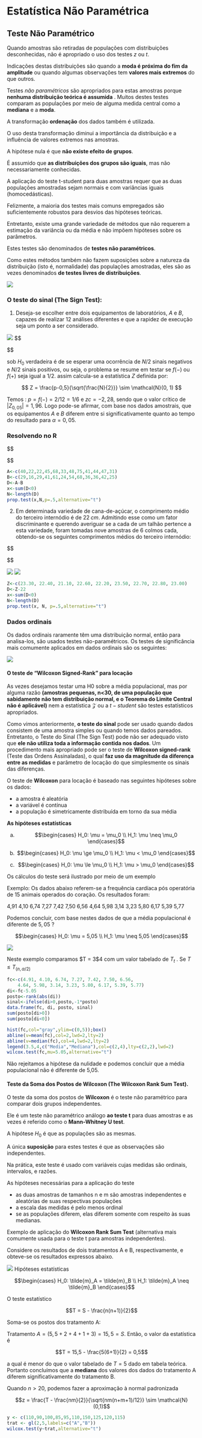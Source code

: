 # Estatística Não Paramétrica

## Teste Não Paramétrico


Quando amostras são retiradas de populações com distribuições desconhecidas, não é apropriado o uso dos testes $z$ ou $t$. 

Indicações destas distribuições são quando a **moda é próxima do fim da amplitude** ou quando algumas observações tem **valores mais extremos** do que outros. 

Testes *não paramétricos* são apropriados para estas amostras porque **nenhuma distribuição teórica é assumida** . Muitos destes testes comparam as populações por meio de alguma medida central como a **mediana** e a **moda**. 

A transformação **ordenação** dos dados também é utilizada. 

O uso desta transformação diminui a importância da distribuição e a influência de valores extremos nas amostras. 

A hipótese nula é que **não existe efeito de grupos**. 

É assumido que **as distribuições dos grupos são iguais**, mas não necessariamente conhecidas. 


A aplicação do teste t-student para duas amostras requer que as duas populações amostradas sejam normais e com variâncias iguais (homocedásticas). 


Felizmente, a maioria dos testes mais comuns empregados são suficientemente robustos para desvios das hipóteses teóricas. 

Entretanto, existe uma grande variedade de métodos que não requerem a estimação da variância ou da média e não impõem hipóteses sobre os parâmetros.   

Estes testes são denominados de **testes não paramétricos**.


Como estes métodos também não fazem suposições sobre a natureza da distribuição (isto é, normalidade) das populações amostradas, eles são as vezes denominados **de testes livres de distribuições**. 

![](../img/tnp01.png)

### O teste do sinal (The Sign Test):

1) Deseja-se escolher entre dois equipamentos de laboratórios, $A$ e $B$, capazes de realizar $12$ análises diferentes e que a rapidez de execução seja um ponto a ser considerado.

![](../img/tnp02.png)
$$\begin{cases}
H_0: \text{as populações para os grupos são a mesma} \\
H_1: \text{as observações para os grupo não são as mesmas}

\end{cases}$$

sob $H_0$ verdadeira  é de se esperar uma ocorrência de $N/2$ sinais negativos e $N/2$ sinais positivos, ou seja, o problema se resume em testar se $f( - )$ ou $f( + )$ seja igual a $1/2$. assim calcula-se a estatística $Z$ definida por:

$$
Z = \frac{p-0,5}{\sqrt{\frac{N}{2}}} \sim \mathcal{N}(0, 1)
$$

Temos :
 $p = f( - ) = 2/12=1/6$ e   $zc = -2,28$, sendo que o valor crítico de $|Z_{0,05}| =1,96$. Logo pode-se afirmar, com base nos dados amostrais, que os equipamentos $A$ e $B$ diferem entre si significativamente quanto ao tempo do resultado para $\alpha = 0,05$.

### Resolvendo no R

$$\begin{cases}
H_0: \text{as populações para os grupos são a mesma} \\
H_1: \text{as observações para os grupo não são as mesmas}

\end{cases}$$

```r
A<-c(40,22,22,45,68,33,48,75,41,44,47,31)
B<-c(29,16,29,41,61,24,54,68,36,36,42,25)
D<-A-B
x<-sum(D<0)
N<-length(D)
prop.test(x,N,p=.5,alternative="t")
```

2) Em determinada variedade de cana-de-açúcar, o comprimento médio do terceiro internódio é de $22\;cm$. Admitindo esse como um fator discriminante e querendo averiguar se a cada de um talhão pertence a esta variedade, foram tomadas nove amostras de $6$ colmos cada, obtendo-se os seguintes comprimentos médios do terceiro internódio:

$$\begin{cases}
H_0: \mu = 22 \;cm \\
H_1: \mu \neq 22 \;cm

\end{cases}$$

![](../img/tnp03.png)
![](../img/tnp04.png)


```r
Z<-c(23.30, 22.40, 21.10, 22.60, 22.20, 23.50, 22.70, 22.80, 23.00)
D<-Z-22
x<-sum(D<0)
N<-length(D)
prop.test(x, N, p=.5,alternative="t")
```

### Dados ordinais 

Os dados ordinais raramente têm uma distribuição normal, então para analisa-los, são usados testes não-paramétricos. Os testes de  significância mais comumente aplicados em dados ordinais são os seguintes:

![](../img/tnp05.png)

#### O teste de "Wilcoxon Signed-Rank" para locação

As vezes desejamos testar uma H0 sobre a média populacional, mas por alguma razão **(amostras pequenas,  n<30, de uma população que sabidamente não tem distribuição normal, e o Teorema do Limite Central não é aplicável)**  nem a estatística $\mathcal{Z}$ ou a  $t-student$ são testes estatísticos apropriados.

Como vimos anteriormente, **o teste do sinal** pode ser usado quando dados consistem de uma amostra simples ou quando temos dados pareados. Entretanto, o Teste do Sinal (The Sign Test) pode não ser adequado visto que **ele não utiliza toda a informação contida nos dados**. Um procedimento mais apropriado pode ser o teste de **Wilcoxon signed-rank** (Teste das Ordens Assinaladas), o qual **faz uso da magnitude da diferença entre as medidas** e parâmetro de locação do que simplesmente os sinais das diferenças. 


O teste de **Wilcoxon** para locação é baseado nas seguintes hipóteses sobre os dados:


  + a amostra é aleatória  
  + a variável é contínua  
  + a população é simetricamente distribuída em torno da sua média    



**As hipóteses estatísticas**  

a)
$$\begin{cases}
H_0: \mu = \mu_0  \\
H_1: \mu \neq \mu_0
\end{cases}$$

b)
$$\begin{cases}
H_0: \mu \ge \mu_0  \\
H_1: \mu < \mu_0
\end{cases}$$


c)
$$\begin{cases}
H_0: \mu \le \mu_0  \\
H_1: \mu > \mu_0
\end{cases}$$

Os cálculos do  teste será ilustrado por meio de um exemplo

Exemplo: Os dados abaixo referem-se a frequência cardíaca pós operatória de 15 animais operados do coração. Os resultados foram:

4,91   4,10    6,74    7,27    7,42    7,50    6,56    4,64    5,98    3,14    3,23    5,80    6,17    5,39      5,77   


Podemos concluir, com base nestes dados de que a média populacional é diferente de $5,05$ ?

$$\begin{cases}
H_0: \mu = 5,05  \\
H_1: \mu \neq 5,05
\end{cases}$$

![](../img/tnp06.png)

Neste exemplo comparamos $T = 3$4 com um valor tabelado de $T_t$ . Se $T \le T_{( n, \alpha/2)}$

```r
fc<-c(4.91, 4.10, 6.74, 7.27, 7.42, 7.50, 6.56,
	4.64, 5.98, 3.14, 3.23, 5.80, 6.17, 5.39, 5.77)
di<-fc-5.05
posto<-rank(abs(di))
sinal<-ifelse(di>0,posto,-1*posto)
data.frame(fc, di, posto, sinal)
sum(posto[di>0])
sum(posto[di<0])
```
```r
hist(fc,col="gray",ylim=c(0,5));box()
abline(v=mean(fc),col=2,lwd=2,lty=2)
abline(v=median(fc),col=4,lwd=2,lty=2)
legend(3.5,4,c("Media","Mediana"),col=c(2,4),lty=c(2,2),lwd=2)
wilcox.test(fc,mu=5.05,alternative="t")

```
Não rejeitamos a hipótese da nulidade e podemos concluir que a média populacional não é diferente de 5,05.



#### Teste da Soma dos Postos de Wilcoxon (The Wilcoxon Rank Sum Test).

O teste da soma dos postos de **Wilcoxon** é o teste não paramétrico para comparar dois grupos independentes. 

Ele é um teste não paramétrico análogo **ao teste t** para duas amostras e as vezes é referido como o **Mann-Whitney U test**. 

A hipótese $H_0$ é que as populações são as mesmas. 

A única **suposição** para estes testes é que as observações são independentes. 

Na prática, este teste é usado com variáveis cujas medidas são ordinais, intervalos, e razões. 

As hipóteses necessárias para a aplicação do teste

  + as duas amostras de tamanhos n e m são amostras independentes e aleatórias de suas respectivas populações   
  + a escala das medidas é pelo menos ordinal  
  + se as populações diferem, elas diferem somente com respeito às suas medianas.  

 
Exemplo de aplicação do **Wilcoxon Rank Sum Test** (alternativa mais comumente usada para o teste t para amostras independentes).

Considere os resultados de dois tratamentos A e B, respectivamente, e obteve-se os resultados expressos abaixo.

![](../img/tnp07.png)
Hipóteses estatísticas

$$\begin{cases}
H_0: \tilde{m}_A = \tilde{m}_B  \\
H_1: \tilde{m}_A \neq \tilde{m}_B
\end{cases}$$

O teste estatístico

$$T = S - \frac{n(n+1)}{2}$$

Soma-se os postos dos tratamento A:

Tratamento $A = ( 5,5 + 2 + 4 + 1 + 3 ) = 15,5  =  S$. Então, o valor da estatística é 

$$T = 15,5 - \frac{5(6+1)}{2} = 0,5$$

a qual é menor do que o valor tabelado de $T = 5$ dado em tabela teórica. Portanto concluímos que a **mediana** dos valores dos dados do tratamento A diferem significativamente do tratamento B.

Quando $n > 20$, podemos fazer a aproximação à normal padronizada 

$$z = \frac{T - \frac{nm}{2}}{\sqrt{nm(n+m+1)/12}} \sim \mathcal{N}(0,1)$$

```r
y <- c(110,90,100,85,95,110,150,125,120,115)
trat <- gl(2,5,labels=c("A","B"))
wilcox.test(y~trat,alternative="t")
```





















